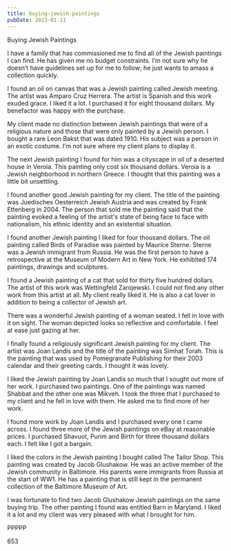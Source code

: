 ```yaml
---
title: buying-jewish-paintings
pubDate: 2023-01-11
---
```


Buying Jewish Paintings

I have a family that has commissioned me to find all of the Jewish paintings I can find.  He has given me no budget constraints.  I’m not sure why he doesn’t have guidelines set up for me to follow; he just wants to amass a collection quickly.

I found an oil on canvas that was a Jewish painting called Jewish meeting.  The artist was Amparo Cruz Herrera.  The artist is Spanish and this work exuded grace.  I liked it a lot.  I purchased it for eight thousand dollars.  My benefactor was happy with the purchase.

My client made no distinction between Jewish paintings that were of a religious nature and those that were only painted by a Jewish person.  I bought a rare Leon Bakst that was dated 1910.  His subject was a person in an exotic costume.  I’m not sure where my client plans to display it.

The next Jewish painting I found for him was a cityscape in oil of a deserted house in Veroia.  This painting only cost six thousand dollars.  Veroia is a Jewish neighborhood in northern Greece.  I thought that this painting was a little bit unsettling.

I found another good Jewish painting for my client.  The title of the painting was Juedisches Oesterreich Jewish Austria and was created by Frank Ettenberg in 2004.  The person that sold me the painting said that the painting evoked a feeling of the artist's state of being face to face with nationalism, his ethnic identity and an existential situation.

I found another Jewish painting I liked for four thousand dollars.  The oil painting called Birds of Paradise was painted by Maurice Sterne.  Sterne was a Jewish immigrant from Russia.  He was the first person to have a retrospective at the Museum of Modern Art in New York.  He exhibited 174 paintings, drawings and sculptures.

I found a Jewish painting of a cat that sold for thirty five hundred dollars.  The artist of this work was Wettingfeld Zarojewski.  I could not find any other work from this artist at all.  My client really liked it.  He is also a cat lover in addition to being a collector of Jewish art.

There was a wonderful Jewish painting of a woman seated.  I fell in love with it on sight.  The woman depicted looks so reflective and comfortable.  I feel at ease just gazing at her.

I finally found a religiously significant Jewish painting for my client.  The artist was Joan Landis and the title of the painting was Simhat Torah.  This is the painting that was used by Pomegranate Publishing for their 2003 calendar and their greeting cards.  I thought it was lovely.

I liked the Jewish painting by Joan Landis so much that I sought out more of her work.  I purchased two paintings.  One of the paintings was named Shabbat and the other one was Mikveh.  I took the three that I purchased to my client and he fell in love with them.  He asked me to find more of her work.

I found more work by Joan Landis and I purchased every one I came across.  I found three more of the Jewish paintings on eBay at reasonable prices.  I purchased Shavuot, Purim and Birth for three thousand dollars each.  I felt like I got a bargain.

I liked the colors in the Jewish painting I bought called The Tailor Shop.  This painting was created by Jacob Glushakow.  He was an active member of the Jewish community in Baltimore.  His parents were immigrants from Russia at the start of WW1.  He has a painting that is still kept in the permanent collection of the Baltimore Museum of Art.

I was fortunate to find two Jacob Glushakow Jewish paintings on the same buying trip.  The other painting I found was entitled Barn in Maryland.  I liked it a lot and my client was very pleased with what I brought for him.

PPPPP

653